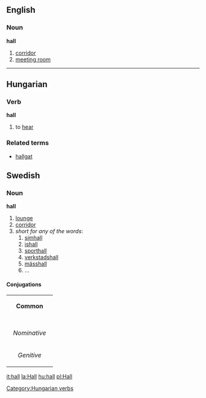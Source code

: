==English==
===Noun===
'''hall'''

#[[corridor]]
#[[meeting room]]

----

==Hungarian==
===Verb===
'''hall'''

# to [[hear]]

===Related terms===
*[[hallgat]]

==Swedish==
===Noun===
'''hall'''

#[[lounge]]
#[[corridor]]
#''short for any of the words'':
##[[simhall]]
##[[ishall]]
##[[sporthall]]
##[[verkstadshall]]
##[[mässhall]]
##...

====Conjugations====
{| border=1 cellspacing=0 
| bgcolor=#FFFFF0 colspan=5 align=center | '''Common''' 
|- 
|- bgcolor=#FFFFF0 align=center 
! rowspan=2 | 
| colspan=2 width=105 | ''Singular'' 
| colspan=2 | ''Plural'' 
|- bgcolor=#FFFFF0 align=center 
| width=105 | ''Indefinite'' 
| width=105 | ''Definite'' 
| width=105 | ''Indefinite'' 
|  width=105 | ''Definite'' 
|- align=center 
| width=105 bgcolor=#FFFFF0 | ''Nominative'' 
| [[hall]] 
| [[hallen]] 
| [[hallar]] 
| [[hallarna]] 
|- align=center 
| width=105 bgcolor=#FFFFF0 | ''Genitive'' 
| [[halls]] 
| [[hallens]] 
| [[hallars]] 
| [[hallarnas]] 
|} 

[[Category:Hungarian verbs]]

[[it:hall]]
[[la:Hall]]
[[hu:hall]]
[[pl:Hall]]